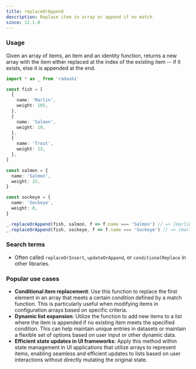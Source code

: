 ```yaml
---
title: replaceOrAppend
description: Replace item in array or append if no match
since: 12.1.0
---
```


### Usage

Given an array of items, an item and an identity function, returns a new array with the item either replaced at the index of the existing item -- if it exists, else it is appended at the end.

```ts
import * as _ from 'radashi'

const fish = [
  {
    name: 'Marlin',
    weight: 105,
  },
  {
    name: 'Salmon',
    weight: 19,
  },
  {
    name: 'Trout',
    weight: 13,
  },
]

const salmon = {
  name: 'Salmon',
  weight: 22,
}

const sockeye = {
  name: 'Sockeye',
  weight: 8,
}

_.replaceOrAppend(fish, salmon, f => f.name === 'Salmon') // => [marlin, salmon (weight:22), trout]
_.replaceOrAppend(fish, sockeye, f => f.name === 'Sockeye') // => [marlin, salmon, trout, sockeye]
```

### Search terms

- Often called `replaceOrInsert`, `updateOrAppend`, or `conditionalReplace` in other libraries.

### Popular use cases

- **Conditional item replacement**: Use this function to replace the first element in an array that meets a certain condition defined by a match function. This is particularly useful when modifying items in configuration arrays based on specific criteria.
- **Dynamic list expansion**: Utilize the function to add new items to a list where the item is appended if no existing item meets the specified condition. This can help maintain unique entries in datasets or maintain a flexible set of options based on user input or other dynamic data.
- **Efficient state updates in UI frameworks**: Apply this method within state management in UI applications that utilize arrays to represent items, enabling seamless and efficient updates to lists based on user interactions without directly mutating the original state.
